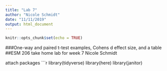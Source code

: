 ```yaml
---
title: "Lab 7"
author: "Nicole Schmidt"
date: "11/11/2019"
output: html_document
---
```


```r
knitr::opts_chunk$set(echo = TRUE)
```

###One-way and paired t-test examples, Cohens d effect size, and a table 
##ESM 206 take home lab for week 7
Nicole Schmidt

attach packages
```r

library(tidyverse)
library(here)
library(janitor)

